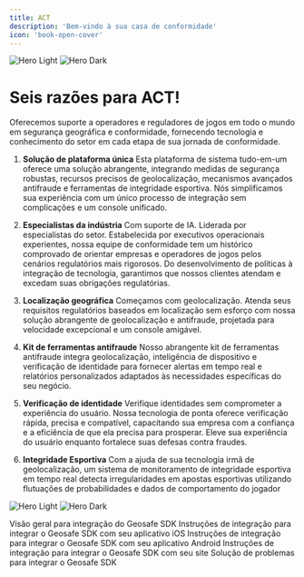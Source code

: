 ```yaml
---
title: ACT
description: 'Bem-vindo à sua casa de conformidade'
icon: 'book-open-cover'
---
```


<img
  className="block dark:hidden"
  src="/images/ACT Group Consoles small - light.svg"
  alt="Hero Light"
/>
<img
  className="hidden dark:block"
  src="/images/ACT Group Consoles small - dark.svg"
  alt="Hero Dark"
/>

# Seis razões para ACT!

Oferecemos suporte a operadores e reguladores de jogos em todo o mundo em segurança geográfica e conformidade, fornecendo tecnologia e conhecimento do setor em cada etapa de sua jornada de conformidade.

1. **Solução de plataforma única**
Esta plataforma de sistema tudo-em-um oferece uma solução abrangente, integrando medidas de segurança robustas, recursos precisos de geolocalização, mecanismos avançados antifraude e ferramentas de integridade esportiva.
Nós simplificamos sua experiência com um único processo de integração sem complicações e um console unificado. 

2. **Especialistas da indústria**
Com suporte de IA. Liderada por especialistas do setor.
Estabelecida por executivos operacionais experientes, nossa equipe de conformidade tem um histórico comprovado de orientar empresas e operadores de jogos pelos cenários regulatórios mais rigorosos. Do desenvolvimento de políticas à integração de tecnologia, garantimos que nossos clientes atendam e excedam suas obrigações regulatórias.

3. **Localização geográfica**
Começamos com geolocalização. Atenda seus requisitos regulatórios baseados em localização sem esforço com nossa solução abrangente de geolocalização e antifraude, projetada para velocidade excepcional e um console amigável.

4. **Kit de ferramentas antifraude**
Nosso abrangente kit de ferramentas antifraude integra geolocalização, inteligência de dispositivo e verificação de identidade para fornecer alertas em tempo real e relatórios personalizados adaptados às necessidades específicas do seu negócio.

5. **Verificação de identidade**
Verifique identidades sem comprometer a experiência do usuário. Nossa tecnologia de ponta oferece verificação rápida, precisa e compatível, capacitando sua empresa com a confiança e a eficiência de que ela precisa para prosperar.
Eleve sua experiência do usuário enquanto fortalece suas defesas contra fraudes.

6. **Integridade Esportiva**
Com a ajuda de sua tecnologia irmã de geolocalização, um sistema de monitoramento de integridade esportiva em tempo real detecta irregularidades em apostas esportivas utilizando flutuações de probabilidades e dados de comportamento do jogador

<img
  className="block dark:hidden"
  src="/images/geosafe - light.svg"
  alt="Hero Light"
/>
<img
  className="hidden dark:block"
  src="/images/geosafe - dark.svg"
  alt="Hero Dark"
/>

<CardGroup cols={2}>
  <Card
    title="Visão geral"
    icon="location-dot"
    href="/geosafe/SDK-iOS"
  >
    Visão geral para integração do Geosafe SDK
  </Card>
  <Card
    title="Integração iOS"
    icon="apple"
    href="/geosafe/SDK-iOS"
  >
    Instruções de integração para integrar o Geosafe SDK com seu aplicativo iOS
  </Card>
  <Card
    title="Integração Android"
    icon="android"
    href="/geosafe/SDK-Android"
  >
    Instruções de integração para integrar o Geosafe SDK com seu aplicativo Android
  </Card>  
  <Card
    title="Integração Web"
    icon="globe"
    href="/geosafe/SDK-Web"
  >
    Instruções de integração para integrar o Geosafe SDK com seu site
  </Card>
  <Card
    title="Solução de problemas"
    icon="paw-claws"
    href="/geosafe/troubleshooting"
  >
    Solução de problemas para integrar o Geosafe SDK
  </Card>
</CardGroup>
